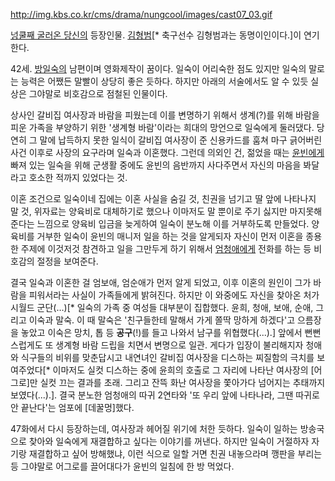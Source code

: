 http://img.kbs.co.kr/cms/drama/nungcool/images/cast07_03.gif

[[넝쿨째 굴러온 당신]]의 등장인물. [[김형범]][* 축구선수 김형범과는 동명이인이다.]이 연기한다.

42세. [[방일숙]]의 남편이며 영화제작이 꿈이다. 일숙이 어리숙한 점도 있지만 일숙의 말로는 능력은 어쨌든 말빨이 상당히 좋은 듯하다. 하지만 아래의 서술에서도 알 수 있듯 실상은 그야말로 비호감으로 점철된 인물이다.

상사인 갈비집 여사장과 바람을 피웠는데 이를 변명하기 위해서 생계(?)를 위해 바람을 피운 가족을 부양하기 위한 '생계형 바람'이라는 희대의 망언으로 일숙에게 둘러댔다. 당연히 그 말에 납득하지 못한 일식이 갈비집 여사장이 준 신용카드를 훔쳐 마구 긁어버린 사건 이후로 사장의 요구라며 일숙과 이혼했다. 그런데 의외인 건, 젊었을 때는 [[윤빈]]에게 빠져 있는 일숙을 위해 군생활 중에도 윤빈의 음반까지 사다주면서 자신의 마음을 봐달라고 호소한 적까지 있었다는 것.

이혼 조건으로 일숙이네 집에는 이혼 사실을 숨길 것, 친권을 넘기고 딸 앞에 나타나지 말 것, 위자료는 양육비로 대체하기로 했으나 이마저도 말 뿐이로 주기 싫지만 마지못해 준다는 느낌으로 양육비 입금을 늦게하여 일숙이 분노해 이를 거부하도록 만들었다. 양육비를 거부한 일숙이 윤빈의 매니저 일을 하는 것을 알게되자 자신이 먼저 이혼을 종용한 주제에 이것저것 참견하고 일을 그만두게 하기 위해서 [[엄청애]]에게 전화를 하는 등 비호감의 절정을 보여준다.

결국 일숙과 이혼한 걸 엄보애, 엄순애가 먼저 알게 되었고, 이후 이혼의 원인이 그가 바람을 피워서라는 사실이 가족들에게 밝혀진다. 하지만 이 와중에도 자신을 찾아온 처가 시월드 군단(…)[* 일숙의 가족 중 여성들 대부분이 집합했다. 윤희, 청애, 보애, 순애, 그리고 이숙과 말숙. 이 때 말숙은 '친구들한테 말해서 가게 쫄딱 망하게 하겠다'고 으름장을 놓았고 이숙은 망치, 톱 등 '''공구'''(!)를 들고 나와서 남구를 위협했다(...).] 앞에서 뻔뻔스럽게도 또 생계형 바람 드립을 치면서 변명으로 일관. 게다가 입장이 불리해지자 청애와 식구들의 비위를 맞춘답시고 내연녀인 갈비집 여사장을 디스하는 찌질함의 극치를 보여주었다[* 이마저도 실컷 디스하는 중에 윤희의 호출로 그 자리에 나타난 여사장의 [어그로]만 실컷 끄는 결과를 초래. 그리고 잔뜩 화난 여사장을 쫓아가다 넘어지는 추태까지 보였다(...).]. 결국 분노한 엄청애의 따귀 2연타와 '또 우리 앞에 나타나라, 그땐 따귀로 안 끝난다'는 엄포에 [데꿀멍]했다.

47화에서 다시 등장하는데, 여사장과 헤어질 위기에 처한 듯하다. 일숙이 일하는 방송국으로 찾아와 일숙에게 재결합하고 싶다는 이야기를 꺼낸다. 하지만 일숙이 거절하자 자기랑 재결합하고 싶어 방해했냐, 이런 식으로 일할 거면 친권 내놓으라며 깽판을 부리는 등 그야말로 어그로를 끌어대다가 윤빈의 일침에 한 방 먹었다. 
